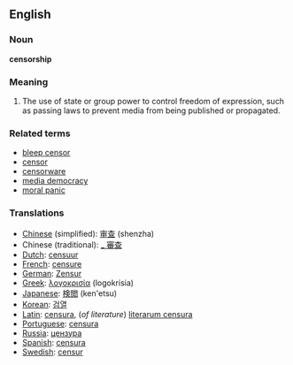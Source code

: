 ==English==

===Noun===
'''censorship'''

===Meaning===
#The use of state or group power to control freedom of expression, such as passing laws to prevent media from being published or propagated.  

===Related terms===

*[[bleep censor]]
*[[censor]]
*[[censorware]]
*[[media democracy]]
*[[moral panic]]

===Translations===
*[[Chinese]] (simplified): [[审查]] (shenzha)
*Chinese (traditional): [[_ 審查]]
*[[Dutch]]: [[censuur]]
*[[French]]: [[censure]]
*[[German]]: [[Zensur]]
*[[Greek]]: [[λογοκρισία]] (logokrisia)
*[[Japanese]]: [[検閲]] (ken'etsu)
*[[Korean]]: [[검열]]
*[[Latin]]: [[censura]], (''of literature'') [[literarum censura]]
*[[Portuguese]]: [[censura]]
*[[Russia]]: [[цензура]]
*[[Spanish]]: [[censura]]
*[[Swedish]]: [[censur]]